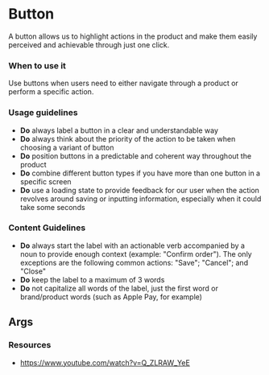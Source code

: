 
<Meta 
	title='Elements/Button'
	of={Button}
/>

# Button

A button allows us to highlight actions in the product and make them easily perceived and achievable through just one click.

### When to use it

Use buttons when users need to either navigate through a product or perform a specific action.

### Usage guidelines

- **Do** always label a button in a clear and understandable way
- **Do** always think about the priority of the action to be taken when choosing a variant of button
- **Do** position buttons in a predictable and coherent way throughout the product
- **Do** combine different button types if you have more than one button in a specific screen
- **Do** use a loading state to provide feedback for our user when the action revolves around saving or inputting information, especially when it could take some seconds

### Content Guidelines

- **Do** always start the label with an actionable verb accompanied by a noun to provide enough context (example: "Confirm order"). The only exceptions are the following common actions: "Save"; "Cancel"; and "Close"
- **Do** keep the label to a maximum of 3 words
- **Do** not capitalize all words of the label, just the first word or brand/product words (such as Apple Pay, for example)

## Args
<ArgsTable of={Button} />

### Resources
- https://www.youtube.com/watch?v=Q_ZLRAW_YeE
